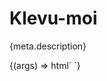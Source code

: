 
<Meta title="Apps/Moi" component="klevu-moi" argTypes={meta.argTypes} parameters={meta.parameters} />

# Klevu-moi

<Description>{meta.description}</Description>

<Canvas>
  <Story name="Moi">
    {(args) => html` <klevu-moi api-key="klevu-156934068344410779" style="height: 600px"></klevu-moi> `}
  </Story>
</Canvas>
